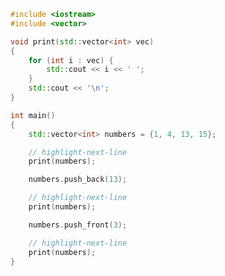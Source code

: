 
<CustomCodeBlock lineNumbers maxLines={20} resizable>

```cpp
#include <iostream>
#include <vector>

void print(std::vector<int> vec)
{
	for (int i : vec) {
		std::cout << i << ' ';
	}
	std::cout << '\n';
}

int main()
{
	std::vector<int> numbers = {1, 4, 13, 15};

	// highlight-next-line
	print(numbers);

	numbers.push_back(13);

	// highlight-next-line
	print(numbers);

	numbers.push_front(3);

	// highlight-next-line
	print(numbers);
}
```

</CustomCodeBlock>